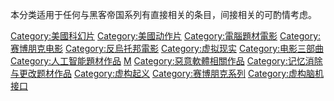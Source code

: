{{catmore}}

本分类适用于任何与黑客帝国系列有直接相关的条目，间接相关的可酌情考虑。
{{Commonscat|The Matrix}}

[[Category:美國科幻片|Category:美國科幻片]]
[[Category:美國动作片|Category:美國动作片]]
[[Category:電腦題材電影|Category:電腦題材電影]]
[[Category:赛博朋克电影|Category:赛博朋克电影]]
[[Category:反烏托邦電影|Category:反烏托邦電影]]
[[Category:虚拟现实|Category:虚拟现实]]
[[Category:电影三部曲|Category:电影三部曲]]
[[Category:人工智能題材作品|Category:人工智能題材作品]]
[[Category:華納兄弟跨媒體製作|M]]
[[Category:惡意軟體相關作品|Category:惡意軟體相關作品]]
[[Category:记忆消除与更改题材作品|Category:记忆消除与更改题材作品]]
[[Category:虚构起义|Category:虚构起义]]
[[Category:赛博朋克系列|Category:赛博朋克系列]]
[[Category:虚构脑机接口|Category:虚构脑机接口]]